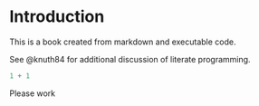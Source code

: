 # Introduction

This is a book created from markdown and executable code.

See @knuth84 for additional discussion of literate programming.

```r
1 + 1
```

Please work